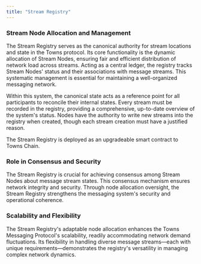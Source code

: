 ```yaml
---
title: "Stream Registry"
---
```


### **Stream Node Allocation and Management**

The Stream Registry serves as the canonical authority for stream locations and state in the Towns protocol. Its core functionality is the dynamic allocation of Stream Nodes, ensuring fair and efficient distribution of network load across streams. Acting as a central ledger, the registry tracks Stream Nodes' status and their associations with message streams. This systematic management is essential for maintaining a well-organized messaging network.

Within this system, the canonical state acts as a reference point for all participants to reconcile their internal states. Every stream must be recorded in the registry, providing a comprehensive, up-to-date overview of the system's status. Nodes have the authority to write new streams into the registry when created, though each stream creation must have a justified reason.

The Stream Registry is deployed as an upgradeable smart contract to Towns Chain.

### **Role in Consensus and Security**

The Stream Registry is crucial for achieving consensus among Stream Nodes about message stream states. This consensus mechanism ensures network integrity and security. Through node allocation oversight, the Stream Registry strengthens the messaging system's security and operational coherence.

### **Scalability and Flexibility**

The Stream Registry's adaptable node allocation enhances the Towns Messaging Protocol's scalability, readily accommodating network demand fluctuations. Its flexibility in handling diverse message streams—each with unique requirements—demonstrates the registry's versatility in managing complex network dynamics.